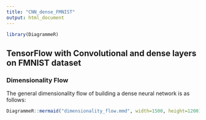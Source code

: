 ```yaml
---
title: "CNN_dense_FMNIST"
output: html_document
---
```


```r
library(DiagrammeR)
```

## TensorFlow with Convolutional and dense layers on FMNIST dataset

### Dimensionality Flow
The general dimensionality flow of building a dense neural network is as follows:

```r
DiagrammeR::mermaid("dimensionality_flow.mmd", width=1500, height=1200)
```
